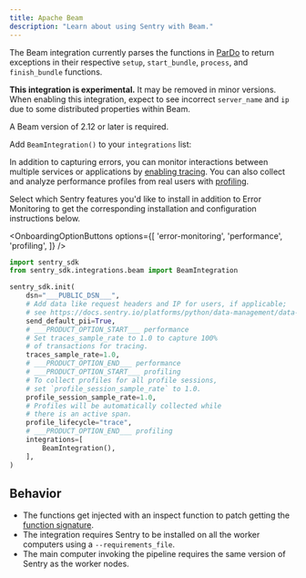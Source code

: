 ```yaml
---
title: Apache Beam
description: "Learn about using Sentry with Beam."
---
```


The Beam integration currently parses the functions in [ParDo](https://github.com/apache/beam/blob/release-2.13.0/sdks/python/apache_beam/transforms/core.py#L991) to return exceptions in their respective `setup`, `start_bundle`, `process`, and `finish_bundle` functions.

**This integration is experimental.** It may be removed in minor versions. When enabling this integration, expect to see incorrect `server_name` and `ip` due to some distributed properties within Beam.

A Beam version of 2.12 or later is required.

Add `BeamIntegration()` to your `integrations` list:


In addition to capturing errors, you can monitor interactions between multiple services or applications by [enabling tracing](/concepts/key-terms/tracing/). You can also collect and analyze performance profiles from real users with [profiling](/product/explore/profiling/).

Select which Sentry features you'd like to install in addition to Error Monitoring to get the corresponding installation and configuration instructions below.

<OnboardingOptionButtons
  options={[
    'error-monitoring',
    'performance',
    'profiling',
  ]}
/>

```python
import sentry_sdk
from sentry_sdk.integrations.beam import BeamIntegration

sentry_sdk.init(
    dsn="___PUBLIC_DSN___",
    # Add data like request headers and IP for users, if applicable;
    # see https://docs.sentry.io/platforms/python/data-management/data-collected/ for more info
    send_default_pii=True,
    # ___PRODUCT_OPTION_START___ performance
    # Set traces_sample_rate to 1.0 to capture 100%
    # of transactions for tracing.
    traces_sample_rate=1.0,
    # ___PRODUCT_OPTION_END___ performance
    # ___PRODUCT_OPTION_START___ profiling
    # To collect profiles for all profile sessions,
    # set `profile_session_sample_rate` to 1.0.
    profile_session_sample_rate=1.0,
    # Profiles will be automatically collected while
    # there is an active span.
    profile_lifecycle="trace",
    # ___PRODUCT_OPTION_END___ profiling
    integrations=[
        BeamIntegration(),
    ],
)
```

## Behavior

- The functions get injected with an inspect function to patch getting the [function signature](https://github.com/apache/beam/blob/release-2.13.0/sdks/python/apache_beam/transforms/core.py#L288L298).
- The integration requires Sentry to be installed on all the worker computers using a `--requirements_file`.
- The main computer invoking the pipeline requires the same version of Sentry as the worker nodes.
